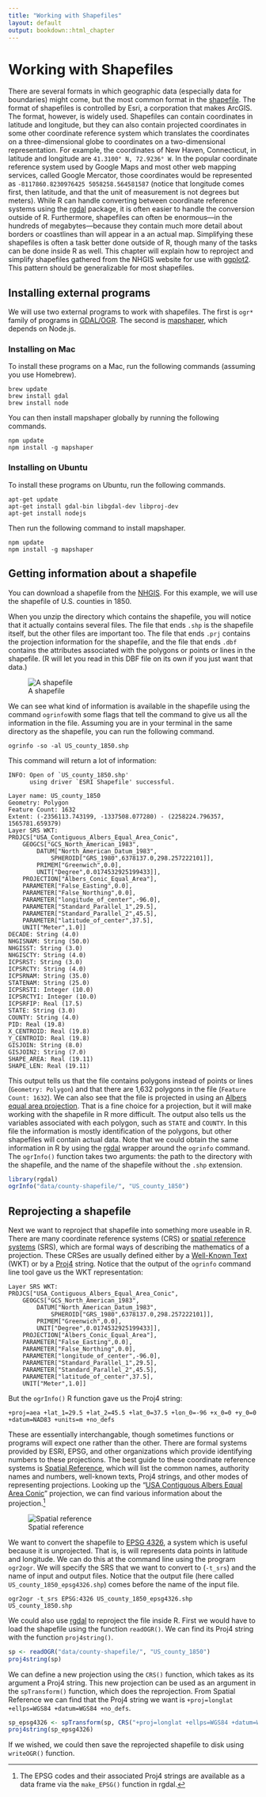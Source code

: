```yaml
---
title: "Working with Shapefiles"
layout: default
output: bookdown::html_chapter
---
```


# Working with Shapefiles

There are several formats in which geographic data (especially data for boundaries) might come, but the most common format in the [shapefile](http://en.wikipedia.org/wiki/Shapefile). The format of shapefiles is controlled by Esri, a corporation that makes ArcGIS. The format, however, is widely used. Shapefiles can contain coordinates in latitude and longitude, but they can also contain projected coordinates in some other coordinate reference system which translates the coordinates on a three-dimensional globe to coordinates on a two-dimensional representation. For example, the coordinates of New Haven, Connecticut, in latitude and longitude are `41.3100° N, 72.9236° W`. In the popular coordinate reference system used by Google Maps and most other web mapping services, called Google Mercator, those coordinates would be represented as `-8117860.8230976425 5058258.564581587` (notice that longitude comes first, then latitude, and that the unit of measurement is not degrees but meters). While R can handle converting between coordinate reference systems using the [rgdal](http://cran.rstudio.org/web/packages/rgdal/) package, it is often easier to handle the conversion outside of R. Furthermore, shapefiles can often be enormous---in the hundreds of megabytes---because they contain much more detail about borders or coastlines than will appear in a an actual map. Simplifying these shapefiles is often a task better done outside of R, though many of the tasks can be done inside R as well. This chapter will explain how to reproject and simplify shapefiles gathered from the NHGIS website for use with [ggplot2](http://cran.rstudio.org/web/packages/ggplot2/). This pattern should be generalizable for most shapefiles.

## Installing external programs

We will use two external programs to work with shapefiles. The first is `ogr*` family of programs in [GDAL/OGR](http://www.gdal.org/). The second is [mapshaper](https://github.com/mbloch/mapshaper), which depends on Node.js.

### Installing on Mac

To install these programs on a Mac, run the following commands (assuming you use Homebrew).

```
brew update
brew install gdal
brew install node
```

You can then install mapshaper globally by running the following commands.

```
npm update
npm install -g mapshaper
```

### Installing on Ubuntu

To install these programs on Ubuntu, run the following commands.

```
apt-get update
apt-get install gdal-bin libgdal-dev libproj-dev
apt-get install nodejs
```

Then run the following command to install mapshaper.

```
npm update
npm install -g mapshaper
```

## Getting information about a shapefile

You can download a shapefile from the [NHGIS](https://www.nhgis.org/). For this example, we will use the shapefile of U.S. counties in 1850. 

When you unzip the directory which contains the shapefile, you will notice that it actually contains several files. The file that ends `.shp` is the shapefile itself, but the other files are important too. The file that ends `.prj` contains the projection information for the shapefile, and the file that ends `.dbf` contains the attributes associated with the polygons or points or lines in the shapefile. (R will let you read in this DBF file on its own if you just want that data.)

![A shapefile](screenshots/shapefile.png)

We can see what kind of information is available in the shapefile using the command `ogrinfo`with some flags that tell the command to give us all the information in the file. Assuming you are in your terminal in the same directory as the shapefile, you can run the following command.

```
ogrinfo -so -al US_county_1850.shp
```

This command will return a lot of information:

```
INFO: Open of `US_county_1850.shp'
      using driver `ESRI Shapefile' successful.

Layer name: US_county_1850
Geometry: Polygon
Feature Count: 1632
Extent: (-2356113.743199, -1337508.077280) - (2258224.796357, 1565781.659379)
Layer SRS WKT:
PROJCS["USA_Contiguous_Albers_Equal_Area_Conic",
    GEOGCS["GCS_North_American_1983",
        DATUM["North_American_Datum_1983",
            SPHEROID["GRS_1980",6378137.0,298.257222101]],
        PRIMEM["Greenwich",0.0],
        UNIT["Degree",0.0174532925199433]],
    PROJECTION["Albers_Conic_Equal_Area"],
    PARAMETER["False_Easting",0.0],
    PARAMETER["False_Northing",0.0],
    PARAMETER["longitude_of_center",-96.0],
    PARAMETER["Standard_Parallel_1",29.5],
    PARAMETER["Standard_Parallel_2",45.5],
    PARAMETER["latitude_of_center",37.5],
    UNIT["Meter",1.0]]
DECADE: String (4.0)
NHGISNAM: String (50.0)
NHGISST: String (3.0)
NHGISCTY: String (4.0)
ICPSRST: String (3.0)
ICPSRCTY: String (4.0)
ICPSRNAM: String (35.0)
STATENAM: String (25.0)
ICPSRSTI: Integer (10.0)
ICPSRCTYI: Integer (10.0)
ICPSRFIP: Real (17.5)
STATE: String (3.0)
COUNTY: String (4.0)
PID: Real (19.8)
X_CENTROID: Real (19.8)
Y_CENTROID: Real (19.8)
GISJOIN: String (8.0)
GISJOIN2: String (7.0)
SHAPE_AREA: Real (19.11)
SHAPE_LEN: Real (19.11)
```

This output tells us that the file contains polygons instead of points or lines (`Geometry: Polygon`) and that there are 1,632 polygons in the file (`Feature Count: 1632`). We can also see that the file is projected in using an [Albers equal area projection](http://en.wikipedia.org/wiki/Albers_projection). That is a fine choice for a projection, but it will make working with the shapefile in R more difficult. The output also tells us the variables associated with each polygon, such as `STATE` and `COUNTY`. In this file the information is mostly identification of the polygons, but other shapefiles will contain actual data. Note that we could obtain the same information in R by using the [rgdal](http://cran.rstudio.org/web/packages/rgdal/) wrapper around the `ogrinfo` command. The `ogrInfo()` function takes two arguments: the path to the directory with the shapefile, and the name of the shapefile without the `.shp` extension.

```r
library(rgdal)
ogrInfo("data/county-shapefile/", "US_county_1850")
```

## Reprojecting a shapefile

Next we want to reproject that shapefile into something more useable in R. There are many coordinate reference systems (CRS) or [spatial reference systems](http://en.wikipedia.org/wiki/Spatial_reference_system) (SRS), which are formal ways of describing the mathematics of a projection. These CRSes are usually defined either by a [Well-Known Text](http://en.wikipedia.org/wiki/Well-known_text) (WKT) or by a [Proj4](http://en.wikipedia.org/wiki/PROJ.4) string. Notice that the output of the `ogrinfo` command line tool gave us the WKT representation:

```
Layer SRS WKT:
PROJCS["USA_Contiguous_Albers_Equal_Area_Conic",
    GEOGCS["GCS_North_American_1983",
        DATUM["North_American_Datum_1983",
            SPHEROID["GRS_1980",6378137.0,298.257222101]],
        PRIMEM["Greenwich",0.0],
        UNIT["Degree",0.0174532925199433]],
    PROJECTION["Albers_Conic_Equal_Area"],
    PARAMETER["False_Easting",0.0],
    PARAMETER["False_Northing",0.0],
    PARAMETER["longitude_of_center",-96.0],
    PARAMETER["Standard_Parallel_1",29.5],
    PARAMETER["Standard_Parallel_2",45.5],
    PARAMETER["latitude_of_center",37.5],
    UNIT["Meter",1.0]]
```

But the `ogrInfo()` R function gave us the Proj4 string:

```
+proj=aea +lat_1=29.5 +lat_2=45.5 +lat_0=37.5 +lon_0=-96 +x_0=0 +y_0=0 +datum=NAD83 +units=m +no_defs
```

These are essentially interchangable, though sometimes functions or programs will expect one rather than the other. There are formal systems provided by ESRI, EPSG, and other organizations which provide identifying numbers to these projections. The best guide to these coordinate reference systems is [Spatial Reference](http://spatialreference.org/), which will list the common names, authority names and numbers, well-known texts, Proj4 strings, and other modes of representing projections. Looking up the "[USA Contiguous Albers Equal Area Conic](http://spatialreference.org/ref/esri/usa-contiguous-albers-equal-area-conic/)" projection, we can find various information about the projection.^[The EPSG codes and their associated Proj4 strings are available as a data frame via the `make_EPSG()` function in rgdal.]

![Spatial reference](screenshots/spatial-reference.png)

We want to convert the shapefile to [EPSG 4326](http://spatialreference.org/ref/epsg/4326/), a system which is useful because it is unprojected. That is, is will represents data points in latitude and longitude. We can do this at the command line using the program `ogr2ogr`. We will specify the SRS that we want to convert to (`-t_srs`) and the name of input and output files. Notice that the output file (here called `US_county_1850_epsg4326.shp`) comes before the name of the input file.

```
ogr2ogr -t_srs EPSG:4326 US_county_1850_epsg4326.shp US_county_1850.shp
```

We could also use [rgdal](http://cran.rstudio.org/web/packages/rgdal/) to reproject the file inside R. First we would have to load the shapefile using the function `readOGR()`. We can find its Proj4 string with the function `proj4string()`.

```r
sp <- readOGR("data/county-shapefile/", "US_county_1850")
proj4string(sp)
```

We can define a new projection using the `CRS()` function, which takes as its argument a Proj4 string. This new projection can be used as an argument in the `spTransform()` function, which does the reprojection. From Spatial Reference we can find that the Proj4 string we want is `+proj=longlat +ellps=WGS84 +datum=WGS84 +no_defs`.

```r
sp_epsg4326 <- spTransform(sp, CRS("+proj=longlat +ellps=WGS84 +datum=WGS84 +no_defs"))
proj4string(sp_epsg4326)
```

If we wished, we could then save the reprojected shapefile to disk using `writeOGR()` function.


